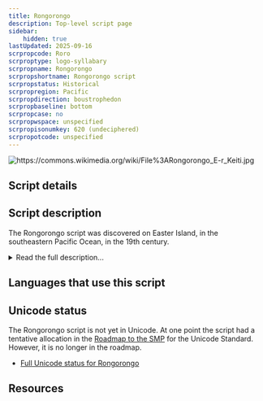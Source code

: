 ```yaml
---
title: Rongorongo
description: Top-level script page
sidebar:
    hidden: true
lastUpdated: 2025-09-16
scrpropcode: Roro
scrproptype: logo-syllabary
scrpropname: Rongorongo
scrpropshortname: Rongorongo script
scrpropstatus: Historical
scrpropregion: Pacific
scrpropdirection: boustrophedon
scrpropbaseline: bottom
scrpropcase: no
scrpropwspace: unspecified
scrpropisonumkey: 620 (undeciphered)
scrpropotcode: unspecified
---
```



![](../images/roro-sample.jpg "https://commons.wikimedia.org/wiki/File%3ARongorongo_E-r_Keiti.jpg")

## Script details

<ScriptDetails />

## Script description

The Rongorongo script was discovered on Easter Island, in the southeastern Pacific Ocean, in the 19th century.

<details>
<summary>Read the full description...</summary>It is thought to have been used by speakers of the Rapanui language, but it is not known whether it was a form of writing proper, or whether it was simply a mnemonic device to aid in the memorization of genealogy, liturgy, choreography and other elements of the Easter Islanders’ daily lives.

There are about two dozen extant examples of the script, most of which are in the form of carvings on wooden tablets, now housed in various museums around the world. The script has never been formally deciphered, although there are many speculated interpretations of the texts. It is thought that some of the texts contain calendrical information.

Rongorongo glyphs are in the form of outlines of humans, animals, plants and geometric shapes. Most scholars agree that the glyphs represent a combination of sounds - perhaps syllables - and concepts.

The script is written in reverse [boustrophedon](/reference/glossary#boust) style. The text is read starting at the bottom left-hand corner of the tablet and read towards the right. At the end of the line, the tablet is rotated 180° and the next line (which is now the second line from the top of the tablet) is read, again from left to right. This means that alternate lines are written upside down in relation to one another. If the text is too long to fit onto one side of the tablet, it continues on the back, beginning at the same place it left off on the front. So if there is an odd number of lines on the front of the tablet, the writing on the back will start at the _top_ left-hand corner and be read from left to right and top to bottom.
</details>

## Languages that use this script

<WsList script='Roro' wsMax='5' />

## Unicode status

The Rongorongo script is not yet in Unicode.  At one point the script had a tentative allocation in the [Roadmap to the SMP](http://www.unicode.org/roadmaps/smp/) for the Unicode Standard. However, it is no longer in the roadmap.

- [Full Unicode status for Rongorongo](/scrlang/unicode/roro-unicode)



## Resources

<ScriptResources detailSummary='seemore' />

